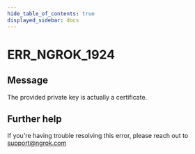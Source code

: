 ```yaml
---
hide_table_of_contents: true
displayed_sidebar: docs
---
```



# ERR_NGROK_1924

## Message

The provided private key is actually a certificate.

<ErrorDetails error="err_ngrok_1924" />

## Further help

If you're having trouble resolving this error, please reach out to [support@ngrok.com](mailto:support@ngrok.com?subject=Help%20with%20ERR_NGROK_1924)
